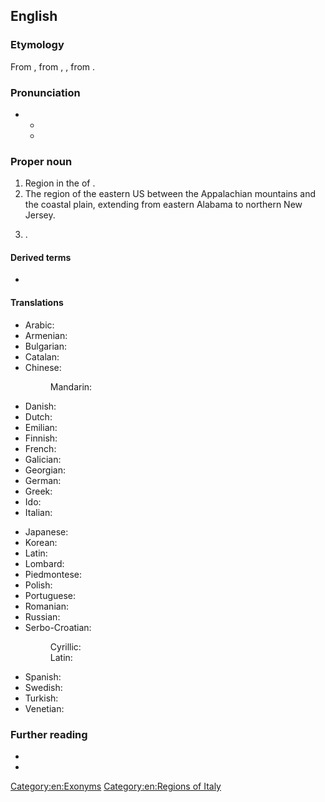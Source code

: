 {{also|piedmont}}
==English==
{{wikipedia}}
===Etymology===
From {{der|en|it|piemonte||mountain foot}}, from {{der|en|ML.|Pedemontium}}, {{m|la|Pedemontis}}, from {{der|en|la|ad}} {{m|la|pedem}} {{m|la|montium}}.
===Pronunciation===
* {{IPA|en|/ˈpiːdmɒnt/}}
** {{audio|en|En-us-Piedmont.ogg|Audio (US)}}
** {{audio|en|LL-Q1860 (eng)-Vealhurl-Piedmont.wav|Audio (UK)}}

===Proper noun===
{{en-proper noun}}

# Region in the {{l|en|north}} of {{l|en|Italy}}.
# The region of the eastern US between the Appalachian mountains and the coastal plain, extending from eastern Alabama to northern New Jersey.
# {{place|en|city|co/Alameda County|s/California|c/USA}}.

====Derived terms====
* {{l|en|Piedmont blues}}

====Translations====
{{trans-top|region}}
* Arabic: {{t|ar|بييمونتي}}
* Armenian: {{t|hy|Պիեմոնտ}}
* Bulgarian: {{t|bg|Пиемонт}}
* Catalan: {{t|ca|Piemont|m}}
* Chinese:
*: Mandarin: {{t|cmn|皮埃蒙特|tr=Píāiméngtè|sc=Hani}}
* Danish: {{t|da|Piemonte}}
* Dutch: {{t|nl|Piëmont|n}}
* Emilian: {{t|egl|Piemånt|m}}
* Finnish: {{t|fi|Piemonte}}
* French: {{t+|fr|Piémont|m}}
* Galician: {{t|gl|Piemonte}}
* Georgian: {{t|ka|პიემონტი}}
* German: {{t+|de|Piemont|n}}
* Greek: {{t+|el|Πεδεμόντιο|n}}
* Ido: {{t+|io|Piemont}}
* Italian: {{t+|it|Piemonte|m}}
{{trans-mid}}
* Japanese: {{t|ja|ピエモンテ州|tr=ピエモンテしゅう, Piemonte shū|sc=Jpan}}
* Korean: {{t|ko|피에몬테 주}}
* Latin: {{t|la|Pedemontium|n}}
* Lombard: {{t|lmo|Piemont|m}}
* Piedmontese: {{t|pms|Piemont|m}}
* Polish: {{t+|pl|Piemont|m}}
* Portuguese: {{t|pt|Piemonte|m}}
* Romanian: {{t|ro|Piemont|n}}
* Russian: {{t|ru|Пьемо́нт|m}}
* Serbo-Croatian:
*: Cyrillic: {{t|sh|Пијѐмонт|m|sc=Cyrl}}
*: Latin: {{t+|sh|Pijèmont|m}}
* Spanish: {{t+|es|Piamonte|m}}
* Swedish: {{t|sv|Piemonte}}
* Turkish: {{t|tr|Piyemonte}}
* Venetian: {{t|vec|Piemonte|m}}
{{trans-bottom}}

===Further reading===
* {{projectlink|wikipedia}}
* {{projectlink|wikipedia|Piedmont (United States)}}

[[Category:en:Exonyms]]
[[Category:en:Regions of Italy]]